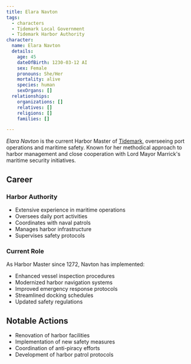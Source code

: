 ```yaml
---
title: Elara Navton
tags:
  - characters
  - Tidemark Local Government
  - Tidemark Harbor Authority
character:
  name: Elara Navton
  details:
    age: 45
    dateOfBirth: 1230-03-12 AI
    sex: Female
    pronouns: She/Her
    mortality: alive
    species: human
    sexOrgans: []
  relationships:
    organizations: []
    relatives: []
    religions: []
    families: []

---
```


*Elara Navton* is the current Harbor Master of
[Tidemark](/locations/tidemark/), overseeing port operations and maritime
safety. Known for her methodical approach to harbor management and close
cooperation with Lord Mayor Marrick's maritime security initiatives.

## Career

### Harbor Authority

* Extensive experience in maritime operations
* Oversees daily port activities
* Coordinates with naval patrols
* Manages harbor infrastructure
* Supervises safety protocols

### Current Role

As Harbor Master since 1272, Navton has implemented:

* Enhanced vessel inspection procedures
* Modernized harbor navigation systems
* Improved emergency response protocols
* Streamlined docking schedules
* Updated safety regulations

## Notable Actions

* Renovation of harbor facilities
* Implementation of new safety measures
* Coordination of anti-piracy efforts
* Development of harbor patrol protocols
